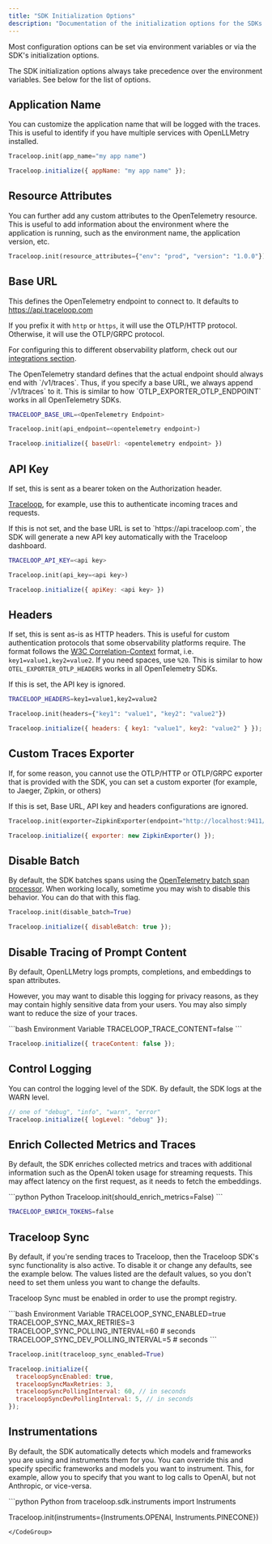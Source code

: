 ```yaml
---
title: "SDK Initialization Options"
description: "Documentation of the initialization options for the SDKs."
---
```


Most configuration options can be set via environment variables or via the SDK's initialization options.

<Warning>
  The SDK initialization options always take precedence over the environment
  variables.
</Warning>
See below for the list of options.

## Application Name

You can customize the application name that will be logged with the traces. This is useful to identify if you have multiple services with
OpenLLMetry installed.

<CodeGroup>

```python Python
Traceloop.init(app_name="my app name")
```

```js Typescript / Javascript
Traceloop.initialize({ appName: "my app name" });
```

</CodeGroup>

## Resource Attributes

You can further add any custom attributes to the OpenTelemetry resource. This is useful to add information about the environment
where the application is running, such as the environment name, the application version, etc.

<CodeGroup>

```python Python
Traceloop.init(resource_attributes={"env": "prod", "version": "1.0.0"})
```

</CodeGroup>

## Base URL

This defines the OpenTelemetry endpoint to connect to. It defaults to https://api.traceloop.com

If you prefix it with `http` or `https`, it will use the OTLP/HTTP protocol.
Otherwise, it will use the OTLP/GRPC protocol.

For configuring this to different observability platform, check out our [integrations section](/openllmetry/integrations).

<Note>
  The OpenTelemetry standard defines that the actual endpoint should always end
  with `/v1/traces`. Thus, if you specify a base URL, we always append
  `/v1/traces` to it. This is similar to how `OTLP_EXPORTER_OTLP_ENDPOINT` works
  in all OpenTelemetry SDKs.
</Note>

<CodeGroup>

```bash Environment Variable
TRACELOOP_BASE_URL=<OpenTelemetry Endpoint>
```

```python Python
Traceloop.init(api_endpoint=<opentelemetry endpoint>)
```

```js Typescript / Javascript
Traceloop.initialize({ baseUrl: <opentelemetry endpoint> })
```

</CodeGroup>

## API Key

If set, this is sent as a bearer token on the Authorization header.

[Traceloop](/openllmetry/integrations/traceloop), for example, use this to authenticate incoming traces and requests.

<Tip>
  If this is not set, and the base URL is set to `https://api.traceloop.com`,
  the SDK will generate a new API key automatically with the Traceloop
  dashboard.
</Tip>

<CodeGroup>

```bash Environment Variable
TRACELOOP_API_KEY=<api key>
```

```python Python
Traceloop.init(api_key=<api key>)
```

```js Typescript / Javascript
Traceloop.initialize({ apiKey: <api key> })
```

</CodeGroup>

## Headers

If set, this is sent as-is as HTTP headers. This is useful for custom authentication protocols that some observability platforms require.
The format follows the [W3C Correlation-Context](https://github.com/w3c/baggage/blob/master/baggage/HTTP_HEADER_FORMAT.md) format, i.e.
`key1=value1,key2=value2`. If you need spaces, use `%20`.
This is similar to how `OTEL_EXPORTER_OTLP_HEADERS` works in all OpenTelemetry SDKs.

<Note>If this is set, the API key is ignored.</Note>

<CodeGroup>

```bash Environment Variable
TRACELOOP_HEADERS=key1=value1,key2=value2
```

```python Python
Traceloop.init(headers={"key1": "value1", "key2": "value2"})
```

```js Typescript / Javascript
Traceloop.initialize({ headers: { key1: "value1", key2: "value2" } });
```

</CodeGroup>

## Custom Traces Exporter

If, for some reason, you cannot use the OTLP/HTTP or OTLP/GRPC exporter that is provided with the SDK, you can set a custom
exporter (for example, to Jaeger, Zipkin, or others)

<Note>
  If this is set, Base URL, API key and headers configurations are ignored.
</Note>

<CodeGroup>

```python Python
Traceloop.init(exporter=ZipkinExporter(endpoint="http://localhost:9411/api/v2/spans"))
```

```js Typescript / Javascript
Traceloop.initialize({ exporter: new ZipkinExporter() });
```

</CodeGroup>

## Disable Batch

By default, the SDK batches spans using the [OpenTelemetry batch span processor](https://github.com/open-telemetry/opentelemetry-collector/blob/main/processor/batchprocessor/README.md).
When working locally, sometime you may wish to disable this behavior. You can do that with this flag.

<CodeGroup>

```python Python
Traceloop.init(disable_batch=True)
```

```js Typescript / Javascript
Traceloop.initialize({ disableBatch: true });
```

</CodeGroup>

## Disable Tracing of Prompt Content

By default, OpenLLMetry logs prompts, completions, and embeddings to span attributes.

However, you may want to disable this logging for privacy reasons, as they may contain highly sensitive data from your users.
You may also simply want to reduce the size of your traces.

<CodeGroup>
```bash Environment Variable
TRACELOOP_TRACE_CONTENT=false
```

```js Typescript / Javascript
Traceloop.initialize({ traceContent: false });
```

</CodeGroup>

## Control Logging

You can control the logging level of the SDK. By default, the SDK logs at the WARN level.

<CodeGroup>

```js Typescript / Javascript
// one of "debug", "info", "warn", "error"
Traceloop.initialize({ logLevel: "debug" });
```

</CodeGroup>

## Enrich Collected Metrics and Traces

By default, the SDK enriches collected metrics and traces with additional information such as the OpenAI token usage for streaming requests.
This may affect latency on the first request, as it needs to fetch the embeddings.

<CodeGroup>
```python Python
Traceloop.init(should_enrich_metrics=False) 
```

```bash Environment Variable (JS/TS Only)
TRACELOOP_ENRICH_TOKENS=false
```

</CodeGroup>

## Traceloop Sync

By default, if you're sending traces to Traceloop, then the Traceloop SDK's sync functionality is also active.
To disable it or change any defaults, see the example below. The values listed are the default values,
so you don't need to set them unless you want to change the defaults.

<Note>Traceloop Sync must be enabled in order to use the prompt registry.</Note>

<CodeGroup>
```bash Environment Variable
TRACELOOP_SYNC_ENABLED=true
TRACELOOP_SYNC_MAX_RETRIES=3
TRACELOOP_SYNC_POLLING_INTERVAL=60 # seconds
TRACELOOP_SYNC_DEV_POLLING_INTERVAL=5 # seconds
```

```python Python
Traceloop.init(traceloop_sync_enabled=True)
```

```js Typescript / Javascript
Traceloop.initialize({
  traceloopSyncEnabled: true,
  traceloopSyncMaxRetries: 3,
  traceloopSyncPollingInterval: 60, // in seconds
  traceloopSyncDevPollingInterval: 5, // in seconds
});
```

</CodeGroup>

## Instrumentations

By default, the SDK automatically detects which models and frameworks you are using and instruments them for you.
You can override this and specify specific frameworks and models you want to instrument. This, for example, allow you to
specify that you want to log calls to OpenAI, but not Anthropic, or vice-versa.

<CodeGroup>
```python Python
from traceloop.sdk.instruments import Instruments

Traceloop.init(instruments={Instruments.OPENAI, Instruments.PINECONE})

```
</CodeGroup>
```

